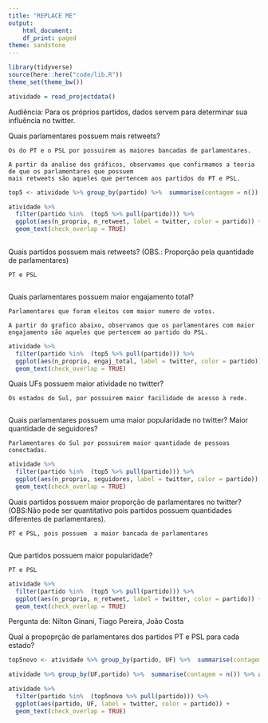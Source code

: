 ```yaml
---
title: "REPLACE ME"
output:
    html_document:
    df_print: paged
theme: sandstone
---
```


```r
library(tidyverse)
source(here::here("code/lib.R"))
theme_set(theme_bw())
```

```r
atividade = read_projectdata()
```

Audiência: Para os próprios partidos, dados servem para determinar sua influência no twitter.

Quais parlamentares possuem mais retweets?

    Os do PT e o PSL por possuirem as maiores bancadas de parlamentares.
    
    A partir da analise dos gráficos, observamos que confirmamos a teoria de que os parlamentares que possuem 
    mais retweets são aqueles que pertencem aos partidos do PT e PSL.

```r
top5 <- atividade %>% group_by(partido) %>%  summarise(contagem = n()) %>% arrange(-contagem) %>% top_n(5)

atividade %>% 
  filter(partido %in%  (top5 %>% pull(partido))) %>% 
  ggplot(aes(n_proprio, n_retweet, label = twitter, color = partido)) +
  geom_text(check_overlap = TRUE)
  

```


Quais partidos possuem mais retweets?
(OBS.: Proporção pela quantidade de parlamentares)
    
    PT e PSL
    
```r

```


Quais parlamentares possuem maior engajamento total?
    
    Parlamentares que foram eleitos com maior numero de votos.
    
    A partir do grafico abaixo, observamos que os parlamentares com maior engajamento são aqueles que pertencem ao partido do PSL.

```r

atividade %>% 
  filter(partido %in%  (top5 %>% pull(partido))) %>% 
  ggplot(aes(n_proprio, engaj_total, label = twitter, color = partido)) +
  geom_text(check_overlap = TRUE)

```


Quais UFs possuem maior atividade no twitter?

    Os estados do Sul, por possuirem maior facilidade de acesso à rede.


```r

```


Quais parlamentares possuem uma maior popularidade no twitter? Maior quantidade de seguidores?

    Parlamentares do Sul por possuirem maior quantidade de pessoas conectadas.


```r

atividade %>% 
  filter(partido %in%  (top5 %>% pull(partido))) %>% 
  ggplot(aes(n_proprio, seguidores, label = twitter, color = partido)) +
  geom_text(check_overlap = TRUE)

```


Quais partidos possuem maior proporção de parlamentares no twitter?
(OBS:Não pode ser quantitativo pois partidos possuem quantidades diferentes de parlamentares).

    PT e PSL, pois possuem  a maior bancada de parlamentares

```r

```


Que partidos possuem maior popularidade?

    PT e PSL

```r

atividade %>% 
  filter(partido %in%  (top5 %>% pull(partido))) %>% 
  ggplot(aes(n_proprio, n_retweet, label = twitter, color = partido)) +
  geom_text(check_overlap = TRUE)
```


Pergunta de: Nilton Ginani, Tiago Pereira, João Costa

Qual a propoprção de parlamentares dos partidos PT e PSL para cada estado?

```r

top5novo <- atividade %>% group_by(partido, UF) %>%  summarise(contagem = n()) %>% arrange(-contagem) %>% top_n(5)

atividade %>% group_by(UF,partido) %>%  summarise(contagem = n()) %>% arrange(-contagem) %>% top_n(5)

atividade %>% 
  filter(partido %in%  (top5novo %>% pull(partido))) %>% 
  ggplot(aes(partido, UF, label = twitter, color = partido)) +
  geom_text(check_overlap = TRUE)

```


